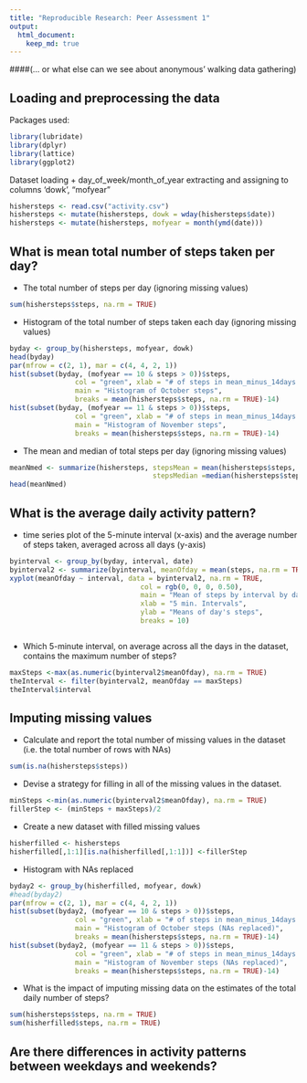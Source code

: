 ```yaml
---
title: "Reproducible Research: Peer Assessment 1"
output: 
  html_document:
    keep_md: true
---
```

####(... or what else can we see about anonymous' walking data gathering)

## Loading and preprocessing the data
Packages used:
```r
library(lubridate)
library(dplyr)
library(lattice)
library(ggplot2)
```

Dataset loading + 
        day_of_week/month_of_year extracting and assigning to columns 
        'dowk', "mofyear"
```r
hishersteps <- read.csv("activity.csv")
hishersteps <- mutate(hishersteps, dowk = wday(hishersteps$date))
hishersteps <- mutate(hishersteps, mofyear = month(ymd(date))) 
```

## What is mean total number of steps taken per day?

- The total number of steps per day (ignoring missing values)
```r
sum(hishersteps$steps, na.rm = TRUE)
```

- Histogram of the total number of steps taken each day (ignoring missing values)
```r
byday <- group_by(hishersteps, mofyear, dowk)
head(byday)
par(mfrow = c(2, 1), mar = c(4, 4, 2, 1))
hist(subset(byday, (mofyear == 10 & steps > 0))$steps, 
                col = "green", xlab = "# of steps in mean_minus_14days chunks",
                main = "Histogram of October steps", 
                breaks = mean(hishersteps$steps, na.rm = TRUE)-14)
hist(subset(byday, (mofyear == 11 & steps > 0))$steps, 
                col = "green", xlab = "# of steps in mean_minus_14days chunks",
                main = "Histogram of November steps", 
                breaks = mean(hishersteps$steps, na.rm = TRUE)-14)
```

- The mean and median of total steps per day (ignoring missing values)
```r
meanNmed <- summarize(hishersteps, stepsMean = mean(hishersteps$steps, na.rm = TRUE), 
                                   stepsMedian =median(hishersteps$steps, na.rm = TRUE))
head(meanNmed)
```


## What is the average daily activity pattern?
- time series plot of the 5-minute interval (x-axis) and the average number of
steps taken, averaged across all days (y-axis) 
```r
byinterval <- group_by(byday, interval, date)
byinterval2 <- summarize(byinterval, meanOfday = mean(steps, na.rm = TRUE))
xyplot(meanOfday ~ interval, data = byinterval2, na.rm = TRUE, 
                                col = rgb(0, 0, 0, 0.50),
                                main = "Mean of steps by interval by day",
                                xlab = "5 min. Intervals",
                                ylab = "Means of day's steps",
                                breaks = 10)



```

- Which 5-minute interval, on average across all the days in the dataset, contains the
maximum number of steps?

```r
maxSteps <-max(as.numeric(byinterval2$meanOfday), na.rm = TRUE)
theInterval <- filter(byinterval2, meanOfday == maxSteps)
theInterval$interval
```

## Imputing missing values
- Calculate and report the total number of missing values in the dataset (i.e. the total number of rows with NAs)
```r
sum(is.na(hishersteps$steps))
```
- Devise a strategy for filling in all of the missing values in the dataset.
```r
minSteps <-min(as.numeric(byinterval2$meanOfday), na.rm = TRUE)
fillerStep <- (minSteps + maxSteps)/2
```
- Create a new dataset with filled missing values
```r
hisherfilled <- hishersteps
hisherfilled[,1:1][is.na(hisherfilled[,1:1])] <-fillerStep
```
- Histogram with NAs replaced
```r
byday2 <- group_by(hisherfilled, mofyear, dowk)
#head(byday2)
par(mfrow = c(2, 1), mar = c(4, 4, 2, 1))
hist(subset(byday2, (mofyear == 10 & steps > 0))$steps, 
                col = "green", xlab = "# of steps in mean_minus_14days chunks",
                main = "Histogram of October steps (NAs replaced)", 
                breaks = mean(hishersteps$steps, na.rm = TRUE)-14)
hist(subset(byday2, (mofyear == 11 & steps > 0))$steps, 
                col = "green", xlab = "# of steps in mean_minus_14days chunks",
                main = "Histogram of November steps (NAs replaced)", 
                breaks = mean(hishersteps$steps, na.rm = TRUE)-14)
```
- What is the impact of imputing missing data on the estimates of the total daily number of steps?
```r
sum(hishersteps$steps, na.rm = TRUE)
sum(hisherfilled$steps, na.rm = TRUE)
```


## Are there differences in activity patterns between weekdays and weekends?
